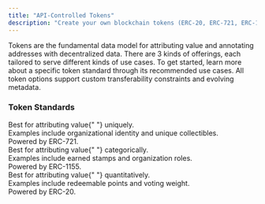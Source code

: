 ```yaml
---
title: "API-Controlled Tokens"
description: "Create your own blockchain tokens (ERC-20, ERC-721, ERC-1155) and automate their distribution through one API."
---
```


Tokens are the fundamental data model for attributing value and annotating addresses with
decentralized data. There are 3 kinds of offerings, each tailored to serve different kinds of
use cases. To get started, learn more about a specific token standard through its recommended use cases.
All token options support custom transferability constraints and evolving metadata.

### Token Standards

<CardGroup cols={3}>
  <Card title="Memberships" icon="id-badge" href="/token-api/erc721/overview">
    <div style={{ paddingTop: "8px", fontSize: "14px" }}>
      Best for attributing value{" "}
      <span style={{ fontWeight: "bold" }}>uniquely</span>.
    </div>
    <div style={{ paddingTop: "4px", fontSize: "14px" }}>
      Examples include organizational identity and unique collectibles.
    </div>
    <div style={{ paddingTop: "4px", fontSize: "14px" }}>
      Powered by ERC-721.
    </div>
  </Card>
  <Card title="Badges" icon="badge-check" href="/token-api/erc1155/overview">
    <div style={{ paddingTop: "8px", fontSize: "14px" }}>
      Best for attributing value{" "}
      <span style={{ fontWeight: "bold" }}>categorically</span>.
    </div>
    <div style={{ paddingTop: "4px", fontSize: "14px" }}>
      Examples include earned stamps and organization roles.
    </div>
    <div style={{ paddingTop: "4px", fontSize: "14px" }}>
      Powered by ERC-1155.
    </div>
  </Card>
  <Card title="Points" icon="coin" href="/token-api/erc20/overview">
    <div style={{ paddingTop: "8px", fontSize: "14px" }}>
      Best for attributing value{" "}
      <span style={{ fontWeight: "bold" }}>quantitatively</span>.
    </div>
    <div style={{ paddingTop: "4px", fontSize: "14px" }}>
      Examples include redeemable points and voting weight.
    </div>
    <div style={{ paddingTop: "4px", fontSize: "14px" }}>
      Powered by ERC-20.
    </div>
  </Card>
</CardGroup>
